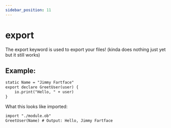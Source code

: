 ```yaml
---
sidebar_position: 11
---
```


# export

The export keyword is used to export your files! (kinda does nothing just yet but it still works)

## Example:

```txt title="module.ob"
static Name = "Jimmy Fartface"
export declare GreetUser(user) {
    io.print("Hello, " + user)
}
```

What this looks like imported:

```txt title="example.ob"
import "./module.ob"
GreetUser(Name) # Output: Hello, Jimmy Fartface
```
